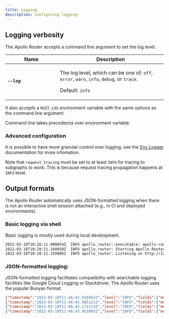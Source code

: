 ```yaml
---
title: Logging
description: Configuring logging
---
```



## Logging verbosity

The Apollo Router accepts a command line argument to set the log level.

<table class="field-table api-ref">
  <thead>
    <tr>
      <th>Name</th>
      <th>Description</th>
    </tr>
  </thead>

<tbody>

<tr>
<td style="min-width: 150px;">

##### `--log`

</td>
<td>

The log level, which can be one of: `off`, `error`, `warn`, `info`, `debug`, or `trace`.

Default: `info`

</td>
</tr>

</tbody>
</table>

It also accepts a `RUST_LOG` environment variable with the same options as the command line argument.

Command line takes precedence over environment variable.

### Advanced configuration

It is possible to have more granular control over logging, see the [Env Logger](https://docs.rs/env_logger/latest/env_logger/) documentation for more infomation. 

Note that `reqwest_tracing` must be set to at least `INFO` for tracing to subgraphs to work. This is because request tracing propagation happens at `INFO` level.

## Output formats

The Apollo Router automatically uses JSON-formatted logging when there is not an interactive shell session attached (e.g., in CI and deployed environments).

### Basic logging via shell

Basic logging is mostly used during local development.

```bash
2022-03-18T10:28:11.090054Z  INFO apollo_router::executable: apollo-router@0.1.0-alpha.9
2022-03-18T10:28:11.160650Z  INFO apollo_router: Starting Apollo Router
2022-03-18T10:28:11.339906Z  INFO apollo_router: Listening on http://127.0.0.1:4000 🚀
```

### JSON-formatted logging:

JSON-formatted logging facilitates compatibility with searchable logging facilities like Google Cloud Logging or Stackdriver. The Apollo Router uses the popular Bunyan format.

```json
{"timestamp":"2022-03-18T11:46:41.926942Z","level":"INFO","fields":{"message":"apollo-router@0.1.0-alpha.9"},"target":"apollo_router::executable"}
{"timestamp":"2022-03-18T11:46:41.985121Z","level":"INFO","fields":{"message":"Starting Apollo Router"},"target":"apollo_router"}
{"timestamp":"2022-03-18T11:46:42.171173Z","level":"INFO","fields":{"message":"Listening on http://127.0.0.1:4000 🚀"},"target":"apollo_router"}
{"timestamp":"2022-03-18T11:46:43.453993Z","level":"INFO","fields":{"message":"Stopped"},"target":"apollo_router"}
```
